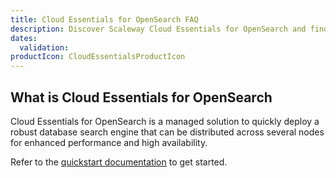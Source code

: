 ```yaml
---
title: Cloud Essentials for OpenSearch FAQ
description: Discover Scaleway Cloud Essentials for OpenSearch and find answers to general questions.
dates:
  validation:
productIcon: CloudEssentialsProductIcon
---
```


## What is Cloud Essentials for OpenSearch

Cloud Essentials for OpenSearch is a managed solution to quickly deploy a robust database search engine that can be distributed across several nodes for enhanced performance and high availability.

Refer to the [quickstart documentation](/opensearch/quickstart/) to get started. 